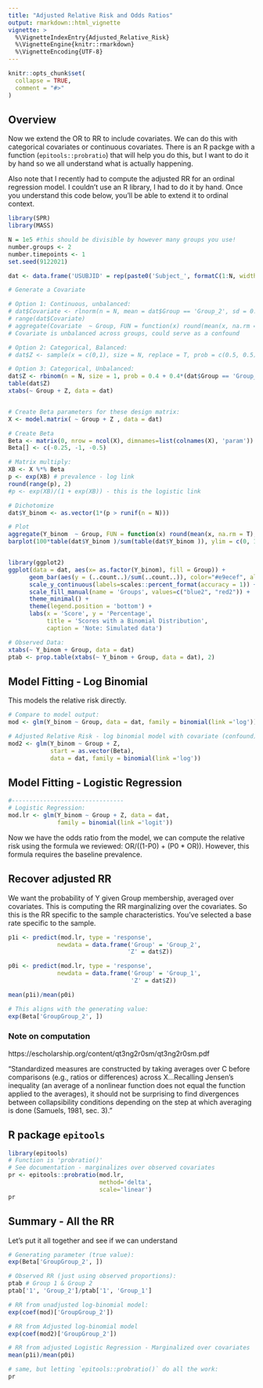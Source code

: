 ```yaml
---
title: "Adjusted Relative Risk and Odds Ratios"
output: rmarkdown::html_vignette
vignette: >
  %\VignetteIndexEntry{Adjusted_Relative_Risk}
  %\VignetteEngine{knitr::rmarkdown}
  %\VignetteEncoding{UTF-8}
---
```


```r
knitr::opts_chunk$set(
  collapse = TRUE,
  comment = "#>"
)
```


## Overview
Now we extend the OR to RR to include covariates. We can do this with categorical covariates
or continuous covariates. There is an R packge with a function (`epitools::probratio`) that will help you do this, but I want to do it by hand so we all understand what is actually happening. 

Also note that I recently had to compute the adjusted RR for an ordinal regression model. I couldn't use an R library, I had to do it by hand. Once you understand this code below, you'll be able to extend it to ordinal context. 



```r
library(SPR)
library(MASS)

N = 1e5 #this should be divisible by however many groups you use!
number.groups <- 2
number.timepoints <- 1
set.seed(9122021)

dat <- data.frame('USUBJID' = rep(paste0('Subject_', formatC(1:N, width = 4, flag = '0')), length.out= N*number.timepoints), 'Group' = rep(paste0('Group_', 1:number.groups), length.out = N*number.timepoints), stringsAsFactors=F)

# Generate a Covariate

# Option 1: Continuous, unbalanced:
# dat$Covariate <- rlnorm(n = N, mean = dat$Group == 'Group_2', sd = 0.25)
# range(dat$Covariate)
# aggregate(Covariate  ~ Group, FUN = function(x) round(mean(x, na.rm = T),2), dat = dat, na.action = na.pass)
# Covariate is unbalanced across groups, could serve as a confound

# Option 2: Categorical, Balanced:
# dat$Z <- sample(x = c(0,1), size = N, replace = T, prob = c(0.5, 0.5))

# Option 3: Categorical, Unbalanced:
dat$Z <- rbinom(n = N, size = 1, prob = 0.4 + 0.4*(dat$Group == 'Group_1'))
table(dat$Z)
xtabs(~ Group + Z, data = dat)


# Create Beta parameters for these design matrix:
X <- model.matrix( ~ Group + Z , data = dat)

# Create Beta
Beta <- matrix(0, nrow = ncol(X), dimnames=list(colnames(X), 'param'))
Beta[] <- c(-0.25, -1, -0.5)

# Matrix multiply:
XB <- X %*% Beta
p <- exp(XB) # prevalence - log link
round(range(p), 2)
#p <- exp(XB)/(1 + exp(XB)) - this is the logistic link

# Dichotomize
dat$Y_binom <- as.vector(1*(p > runif(n = N)))

# Plot
aggregate(Y_binom  ~ Group, FUN = function(x) round(mean(x, na.rm = T),2), dat = dat, na.action = na.pass)
barplot(100*table(dat$Y_binom )/sum(table(dat$Y_binom )), ylim = c(0, 100), ylab = 'Percentage', col = 'grey', main = 'Binomial')


library(ggplot2)
ggplot(data = dat, aes(x= as.factor(Y_binom), fill = Group)) +
      geom_bar(aes(y = (..count..)/sum(..count..)), color="#e9ecef", alpha=0.6, position="dodge", stat="count") +
      scale_y_continuous(labels=scales::percent_format(accuracy = 1)) +
      scale_fill_manual(name = 'Groups', values=c("blue2", "red2")) +
      theme_minimal() +
      theme(legend.position = 'bottom') +
      labs(x = 'Score', y = 'Percentage',
           title = 'Scores with a Binomial Distribution',
           caption = 'Note: Simulated data')

# Observed Data:
xtabs(~ Y_binom + Group, data = dat)
ptab <- prop.table(xtabs(~ Y_binom + Group, data = dat), 2)
```


## Model Fitting - Log Binomial 

This models the relative risk directly. 

```r
# Compare to model output:
mod <- glm(Y_binom ~ Group, data = dat, family = binomial(link ='log'))

# Adjusted Relative Risk - log binomial model with covariate (confound)
mod2 <- glm(Y_binom ~ Group + Z,
            start = as.vector(Beta),
            data = dat, family = binomial(link ='log'))

```

## Model Fitting - Logistic Regression 

```r
#--------------------------------
# Logistic Regression:
mod.lr <- glm(Y_binom ~ Group + Z, data = dat,
              family = binomial(link ='logit'))

```

Now we have the odds ratio from the model, we can compute the relative risk using the formula we reviewed: OR/((1-P0) + (P0 * OR)). However, this formula requires the baseline prevalence. 


## Recover adjusted RR
We want the probability of Y given Group membership, averaged over covariates. This is computing the RR marginalizing over the covariates. So this is the RR specific to the sample characteristics. You've selected a base rate specific to the sample.

```r
p1i <- predict(mod.lr, type = 'response',
              newdata = data.frame('Group' = 'Group_2',
                                  'Z' = dat$Z))

p0i <- predict(mod.lr, type = 'response',
              newdata = data.frame('Group' = 'Group_1',
                                   'Z' = dat$Z))

mean(p1i)/mean(p0i)

# This aligns with the generating value:
exp(Beta['GroupGroup_2', ])

```

### Note on computation 

https://escholarship.org/content/qt3ng2r0sm/qt3ng2r0sm.pdf

"Standardized measures are constructed by taking averages over C before comparisons (e.g., ratios or differences) across X...Recalling Jensen’s inequality (an average of a nonlinear function does not equal the function applied to the averages), it should not be surprising to find divergences between collapsibility conditions depending on the step at which averaging is done (Samuels, 1981, sec. 3)."


## R package `epitools`

```r

library(epitools)
# Function is 'probratio()'
# See documentation - marginalizes over observed covariates
pr <- epitools::probratio(mod.lr, 
                          method='delta', 
                          scale='linear') 
pr
```

## Summary - All the RR

Let's put it all together and see if we can understand

```r

# Generating parameter (true value):
exp(Beta['GroupGroup_2', ]) 

# Observed RR (just using observed proportions):
ptab # Group 1 & Group 2
ptab['1', 'Group_2']/ptab['1', 'Group_1'] 

# RR from unadjusted log-binomial model:
exp(coef(mod)['GroupGroup_2']) 

# RR from Adjusted log-binomial model
exp(coef(mod2)['GroupGroup_2']) 

# RR from adjusted Logistic Regression - Marginalized over covariates 
mean(p1i)/mean(p0i)

# same, but letting `epitools::probratio()` do all the work:
pr

```
